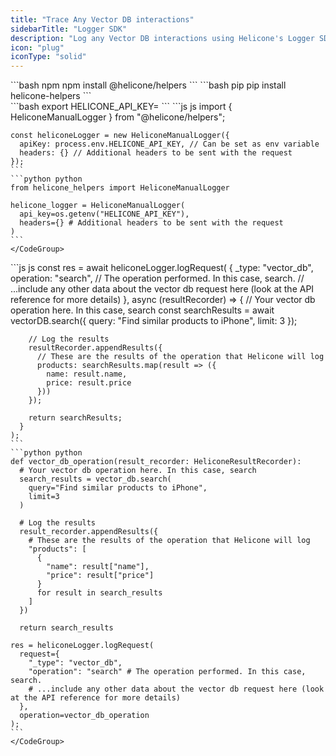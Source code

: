 ```yaml
---
title: "Trace Any Vector DB interactions"
sidebarTitle: "Logger SDK"
description: "Log any Vector DB interactions using Helicone's Logger SDK."
icon: "plug"
iconType: "solid"
---
```



<Steps>
  <Step title={strings.getStartedWithPackage}>
    <CodeGroup>
      ```bash npm
      npm install @helicone/helpers
      ```
      ```bash pip
      pip install helicone-helpers
      ```
    </CodeGroup>
  </Step>

  <Step title={strings.setApiKey}>
    <div dangerouslySetInnerHTML={{ __html: strings.generateKeyInstructions }} />
    ```bash
    export HELICONE_API_KEY=<your-helicone-api-key>
    ```
  </Step>

  <Step title={strings.createHeliconeManualLogger}>
    <CodeGroup>
    ```js js
    import { HeliconeManualLogger } from "@helicone/helpers";

    const heliconeLogger = new HeliconeManualLogger({
      apiKey: process.env.HELICONE_API_KEY, // Can be set as env variable
      headers: {} // Additional headers to be sent with the request
    });
    ```
    ```python python
    from helicone_helpers import HeliconeManualLogger

    helicone_logger = HeliconeManualLogger(
      api_key=os.getenv("HELICONE_API_KEY"),
      headers={} # Additional headers to be sent with the request
    )
    ```
    </CodeGroup>

  </Step>

  <Step title={strings.logYourRequest}>
    <CodeGroup>
    ```js js
    const res = await heliconeLogger.logRequest(
      {
        _type: "vector_db",
        operation: "search", // The operation performed. In this case, search.
        // ...include any other data about the vector db request here (look at the API reference for more details)
      },
      async (resultRecorder) => {
        // Your vector db operation here. In this case, search
        const searchResults = await vectorDB.search({
          query: "Find similar products to iPhone",
          limit: 3
        });

        // Log the results
        resultRecorder.appendResults({
          // These are the results of the operation that Helicone will log
          products: searchResults.map(result => ({
            name: result.name,
            price: result.price
          }))
        });

        return searchResults;
      }
    );
    ```
    ```python python
    def vector_db_operation(result_recorder: HeliconeResultRecorder):
      # Your vector db operation here. In this case, search
      search_results = vector_db.search(
        query="Find similar products to iPhone",
        limit=3
      )

      # Log the results
      result_recorder.appendResults({
        # These are the results of the operation that Helicone will log
        "products": [
          {
            "name": result["name"],
            "price": result["price"]
          }
          for result in search_results
        ]
      })

      return search_results

    res = heliconeLogger.logRequest(
      request={
        "_type": "vector_db",
        "operation": "search" # The operation performed. In this case, search.
        # ...include any other data about the vector db request here (look at the API reference for more details)
      },
      operation=vector_db_operation
    );
    ```
    </CodeGroup>

  </Step>

  <Step title={strings.verifyInHelicone}>
    <div dangerouslySetInnerHTML={{ __html: strings.verifyInHeliconeDesciption("any Vector DB") }} />
  </Step>
</Steps>

<div dangerouslySetInnerHTML={{ __html: strings.heliconeLoggerAPIReference }} />

